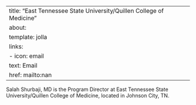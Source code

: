 
---
title: "East Tennessee State University/Quillen College of Medicine"
about:
  template: jolla
  links:
    - icon: email
      text: Email
      href: mailto:nan
---

Salah Shurbaji, MD is the Program Director at East Tennessee State University/Quillen College of Medicine, located in Johnson City, TN. 

